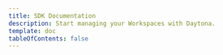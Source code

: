 ```yaml
---
title: SDK Documentation
description: Start managing your Workspaces with Daytona.
template: doc
tableOfContents: false
---
```



<DocumentList title="About">
  <DocumentListItem
    title="Getting Started"
    subtitle="Learn about Daytona SDK and how it can help you manage your development environments."
    href="/docs/sdk/getting-started"
  />
  <DocumentListItem
    title="Configuration"
    subtitle="Get started with Daytona SDK and learn how to use and configure your development environments."
    href="/docs/sdk/configuration"
  />
</DocumentList>

<DocumentList title="Workspaces">
  <DocumentListItem
    title="Management"
    subtitle="Learn how to create, manage, and remove workspaces using the Daytona SDK."
    href="/docs/sdk/workspace-management"
  />
</DocumentList>

<DocumentList title="Agent Toolbox">
  <DocumentListItem
    title="File System Operations"
    subtitle="Learn how to manage files and directories in your Workspaces using the Daytona SDK."
    href="/docs/sdk/file-system-operations"
  />
  <DocumentListItem
    title="Git Operations"
    subtitle="Learn how to manage Git repositories in your Workspaces using the Daytona SDK."
    href="/docs/sdk/git-operations"
  />
  <DocumentListItem
    title="Process & Code Execution"
    subtitle="Learn about running commands and code in isolated environments using the Daytona SDK."
    href="/docs/sdk/process-code-execution"
  />
  <DocumentListItem
    title="Language Server Protocol"
    subtitle="Learn how to use Language Server Protocol (LSP) support in your Workspaces using the Daytona SDK."
    href="/docs/sdk/language-server-protocol"
  />
</DocumentList>

